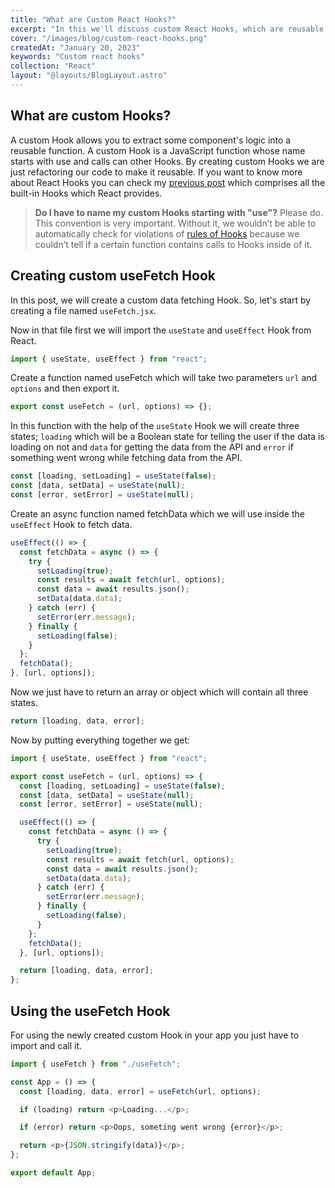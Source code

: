 ---
title: "What are Custom React Hooks?"
excerpt: "In this we'll discuss custom React Hooks, which are reusable functions for abstracting logic in components. We'll create an example custom hook called useFetch that fetches data from an API."
cover: "/images/blog/custom-react-hooks.png"
createdAt: "January 20, 2023"
keywords: "Custom react hooks"
collection: "React"
layout: "@layouts/BlogLayout.astro"
---

## What are custom Hooks?

A custom Hook allows you to extract some component's logic into a reusable function. A custom Hook is a JavaScript function whose name starts with use and calls can other Hooks. By creating custom Hooks we are just refactoring our code to make it reusable. If you want to know more about React Hooks you can check my [previous post](/blog/react-hooks) which comprises all the built-in Hooks which React provides.

> **Do I have to name my custom Hooks starting with "use"?** Please do. This convention is very important. Without it, we wouldn’t be able to automatically check for violations of [rules of Hooks](https://reactjs.org/docs/hooks-rules.html) because we couldn’t tell if a certain function contains calls to Hooks inside of it.

## Creating custom useFetch Hook

In this post, we will create a custom data fetching Hook. So, let's start by creating a file named `useFetch.jsx`.

Now in that file first we will import the `useState` and `useEffect` Hook from React.

```js
import { useState, useEffect } from "react";
```

Create a function named useFetch which will take two parameters `url` and `options` and then export it.

```js
export const useFetch = (url, options) => {};
```

In this function with the help of the `useState` Hook we will create three states; `loading` which will be a Boolean state for telling the user if the data is loading on not and `data` for getting the data from the API and `error` if something went wrong while fetching data from the API.

```js
const [loading, setLoading] = useState(false);
const [data, setData] = useState(null);
const [error, setError] = useState(null);
```

Create an async function named fetchData which we will use inside the `useEffect` Hook to fetch data.

```js
useEffect(() => {
  const fetchData = async () => {
    try {
      setLoading(true);
      const results = await fetch(url, options);
      const data = await results.json();
      setData(data.data);
    } catch (err) {
      setError(err.message);
    } finally {
      setLoading(false);
    }
  };
  fetchData();
}, [url, options]);
```

Now we just have to return an array or object which will contain all three states.

```js
return [loading, data, error];
```

Now by putting everything together we get:

```js
import { useState, useEffect } from "react";

export const useFetch = (url, options) => {
  const [loading, setLoading] = useState(false);
  const [data, setData] = useState(null);
  const [error, setError] = useState(null);

  useEffect(() => {
    const fetchData = async () => {
      try {
        setLoading(true);
        const results = await fetch(url, options);
        const data = await results.json();
        setData(data.data);
      } catch (err) {
        setError(err.message);
      } finally {
        setLoading(false);
      }
    };
    fetchData();
  }, [url, options]);

  return [loading, data, error];
};
```

## Using the useFetch Hook

For using the newly created custom Hook in your app you just have to import and call it.

```js
import { useFetch } from "./useFetch";

const App = () => {
  const [loading, data, error] = useFetch(url, options);

  if (loading) return <p>Loading...</p>;

  if (error) return <p>Oops, someting went wrong {error}</p>;

  return <p>{JSON.stringify(data)}</p>;
};

export default App;
```
